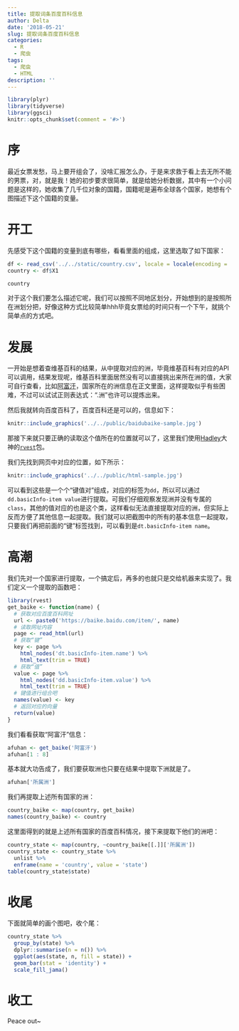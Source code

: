```yaml
---
title: 提取词条百度百科信息
author: Delta
date: '2018-05-21'
slug: 提取词条百度百科信息
categories:
  - R
  - 爬虫
tags:
  - 爬虫
  - HTML
description: ''
---
```


```r
library(plyr)
library(tidyverse)
library(ggsci)
knitr::opts_chunk$set(comment = '#>')
```

# 序
最近女票发愁，马上要开组会了，没啥汇报怎么办，于是来求救于看上去无所不能的男票，对，就是我！她的初步要求很简单，就是给她分析数据，其中有一个小问题是这样的，她收集了几千位对象的国籍，国籍呢是遍布全球各个国家，她想有个图描述下这个国籍的变量。

# 开工
先感受下这个国籍的变量到底有哪些，看看里面的组成，这里选取了如下国家：
```r
df <- read_csv('../../static/country.csv', locale = locale(encoding = 'GB18030'), col_names = FALSE)
country <- df$X1
```

```r
country
```


对于这个我们要怎么描述它呢，我们可以按照不同地区划分，开始想到的是按照所在洲划分把，好像这种方式比较简单hhh毕竟女票给的时间只有一个下午，就挑个简单点的方式吧。

# 发展
一开始是想着查维基百科的结果，从中提取对应的洲，毕竟维基百科有对应的API可以调用，结果发现呢，维基百科里面居然没有可以直接挑出来所在洲的值，大家可自行查看，比如[阿富汗](https://www.wikiwand.com/zh-hans/%E9%98%BF%E5%AF%8C%E6%B1%97)，国家所在的洲信息在正文里面，这样提取似乎有些困难，不过可以试试正则表达式：".洲"也许可以提炼出来。

然后我就转向百度百科了，百度百科还是可以的，信息如下：
```r
knitr::include_graphics('../../public/baidubaike-sample.jpg')
```


那接下来就只要正确的读取这个值所在的位置就可以了，这里我们使用[Hadley](http://hadley.nz/index.html)大神的[`rvest`](https://github.com/hadley/rvest)包。

我们先找到网页中对应的位置，如下所示：
```r
knitr::include_graphics('../../public/html-sample.jpg')
```

可以看到这些是一个个“键值对”组成，对应的标签为`dd`，所以可以通过`dd.basicInfo-item value`进行提取。可我们仔细观察发现洲并没有专属的`class`，其他的值对应的也是这个类，这样看似无法直接提取对应的洲，但实际上反而方便了其他信息一起提取。我们就可以把截图中的所有的基本信息一起提取，只要我们再把前面的“键”标签找到，可以看到是`dt.basicInfo-item name`。

# 高潮
我们先对一个国家进行提取，一个搞定后，再多的也就只是交给机器来实现了。我们定义一个提取的函数吧：
```r
library(rvest)
get_baike <- function(name) {
  # 获取对应百度百科网址
  url <- paste0('https://baike.baidu.com/item/', name)
  # 读取网址内容
  page <- read_html(url)
  # 获取“键”
  key <- page %>% 
    html_nodes('dt.basicInfo-item.name') %>% 
    html_text(trim = TRUE)
  # 获取“值”
  value <- page %>% 
    html_nodes('dd.basicInfo-item.value') %>% 
    html_text(trim = TRUE)
  # 键值进行组合吧
  names(value) <- key
  # 返回对应的向量
  return(value)
}
```


我们看看获取“阿富汗”信息：
```r
afuhan <- get_baike('阿富汗')
afuhan[1 : 8]
```


基本就大功告成了，我们要获取洲也只要在结果中提取下洲就是了。
```r
afuhan['所属洲']
```

我们再提取上述所有国家的洲：
```r
country_baike <- map(country, get_baike)
names(country_baike) <- country
```

这里面得到的就是上述所有国家的百度百科情况，接下来提取下他们的洲吧：

```r
country_state <- map(country, ~country_baike[[.]]['所属洲'])
country_state <- country_state %>% 
  unlist %>% 
  enframe(name = 'country', value = 'state')
table(country_state$state)
```

# 收尾
下面就简单的画个图吧，收个尾：
```r
country_state %>% 
  group_by(state) %>% 
  dplyr::summarise(n = n()) %>% 
  ggplot(aes(state, n, fill = state)) +
  geom_bar(stat = 'identity') +
  scale_fill_jama()
```

# 收工
Peace out~
